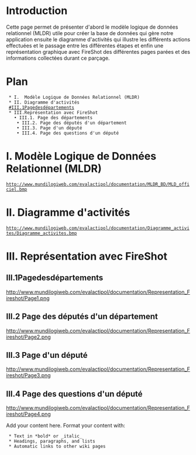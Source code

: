 = Introduction =

Cette page permet de présenter d'abord le modèle logique de données relationnel (MLDR) utile pour créer la base de données qui gère notre application ensuite le diagramme d'activités qui illustre les différents actions effectuées et le passage entre les différentes étapes et enfin une représentation graphique avec FireShot des différentes pages parées et des informations collectées durant ce parçage.

= Plan =

  * I.  Modèle Logique de Données Relationnel (MLDR)
  * II. Diagramme d'activités
  [[#III.1Pagedesdépartements]]
  * III.Représentation avec FireShot
    • III.1. Page des départements<br>
    • III.2. Page des députés d'un département<br>
    • III.3. Page d'un député<br>
    • III.4. Page des questions d'un député

= I. Modèle Logique de Données Relationnel (MLDR) =
 http://www.mundilogiweb.com/evalactipol/documentation/MLDR_BD/MLD_officiel.bmp

= II. Diagramme d'activités =
 http://www.mundilogiweb.com/evalactipol/documentation/Diagramme_activites/Diagramme_activites.bmp

= III. Représentation avec FireShot =
==III.1Pagedesdépartements==
http://www.mundilogiweb.com/evalactipol/documentation/Representation_Fireshot/Page1.png
== III.2  Page des députés d'un département ==
http://www.mundilogiweb.com/evalactipol/documentation/Representation_Fireshot/Page2.png
== III.3  Page d'un député ==
http://www.mundilogiweb.com/evalactipol/documentation/Representation_Fireshot/Page3.png
== III.4  Page des questions d'un député ==
http://www.mundilogiweb.com/evalactipol/documentation/Representation_Fireshot/Page4.png




Add your content here.  Format your content with:
  * Text in *bold* or _italic_
  * Headings, paragraphs, and lists
  * Automatic links to other wiki pages